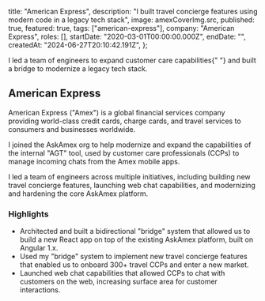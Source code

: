 
  title: "American Express",
  description:
    "I built travel concierge features using modern code in a legacy tech stack",
  image: amexCoverImg.src,
  published: true,
  featured: true,
  tags: ["american-express"],
  company: "American Express",
  roles: [],
  startDate: "2020-03-01T00:00:00.000Z",
  endDate: "",
  createdAt: "2024-06-27T20:10:42.191Z",
};

<PageTitle>
  I led a team of engineers to expand customer care capabilities{" "}
  <PageTitleHighlight>
    and built a bridge to modernize a legacy tech stack.
  </PageTitleHighlight>
</PageTitle>

<EntryImage src={meta.image} />

## American Express

American Express ("Amex") is a global financial services company providing world-class credit cards, charge cards, and travel services to consumers and businesses worldwide.

I joined the AskAmex org to help modernize and expand the capabilities of the internal "AGT" tool, used by customer care professionals (CCPs) to manage incoming chats from the Amex mobile apps.

I led a team of engineers across multiple initiatives, including building new travel concierge features, launching web chat capabilities, and modernizing and hardening the core AskAmex platform.

### Highlights

- Architected and built a bidirectional "bridge" system that allowed us to build a new React app on top of the existing AskAmex platform, built on Angular 1.x.
- Used my "bridge" system to implement new travel concierge features that enabled us to onboard 300+ travel CCPs and enter a new market.
- Launched web chat capabilities that allowed CCPs to chat with customers on the web, increasing surface area for customer interactions.
